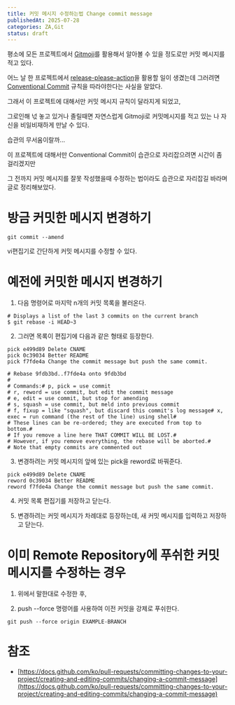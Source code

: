 ```yaml
---
title: 커밋 메시지 수정하는법 Change commit message
publishedAt: 2025-07-28
categories: ZA,Git
status: draft
---
```


평소에 모든 프로젝트에서 [Gitmoji](https://gitmoji.dev/)를 활용해서 알아볼 수 있을 정도로만 커밋 메시지를 적고 있다.

어느 날 한 프로젝트에서 [release-please-action](https://github.com/google-github-actions/release-please-action)을 활용할 일이 생겼는데 그러려면 [Conventional Commit](https://www.conventionalcommits.org/en/v1.0.0/) 규칙을 따라야한다는 사실을 알았다.

그래서 이 프로젝트에 대해서만 커밋 메시지 규칙이 달라지게 되었고,

그로인해 넋 놓고 있거나 졸릴때면 자연스럽게 Gitmoji로 커밋메시지를 적고 있는 나 자신을 비일비재하게 만날 수 있다.

습관의 무서움이랄까...

이 프로젝트에 대해서만 Conventional Commit이 습관으로 자리잡으려면 시간이 좀 걸리겠지만

그 전까지 커밋 메시지를 잘못 작성했을때 수정하는 법이라도 습관으로 자리잡길 바라며 글로 정리해보았다.

# 방금 커밋한 메시지 변경하기

```
git commit --amend
```

vi편집기로 간단하게 커밋 메시지를 수정할 수 있다.

# 예전에 커밋한 메시지 변경하기

1. 다음 명령어로 마지막 n개의 커밋 목록을 불러온다.

```
# Displays a list of the last 3 commits on the current branch
$ git rebase -i HEAD~3
```

2. 그러면 목록이 편집기에 다음과 같은 형태로 등장한다.

```
pick e499d89 Delete CNAME
pick 0c39034 Better README
pick f7fde4a Change the commit message but push the same commit.

# Rebase 9fdb3bd..f7fde4a onto 9fdb3bd
#
# Commands:# p, pick = use commit
# r, reword = use commit, but edit the commit message
# e, edit = use commit, but stop for amending
# s, squash = use commit, but meld into previous commit
# f, fixup = like "squash", but discard this commit's log message# x, exec = run command (the rest of the line) using shell#
# These lines can be re-ordered; they are executed from top to bottom.#
# If you remove a line here THAT COMMIT WILL BE LOST.#
# However, if you remove everything, the rebase will be aborted.#
# Note that empty commits are commented out
```

3. 변경하려는 커밋 메시지의 앞에 있는 pick을 reword로 바꿔준다.

```
pick e499d89 Delete CNAME
reword 0c39034 Better README
reword f7fde4a Change the commit message but push the same commit.
```

4. 커밋 목록 편집기를 저장하고 닫는다.

5. 변경하려는 커밋 메시지가 차례대로 등장하는데, 새 커밋 메시지를 입력하고 저장하고 닫는다.

# 이미 Remote Repository에 푸쉬한 커밋 메시지를 수정하는 경우

1. 위에서 말한대로 수정한 후,

2. push --force 명령어를 사용하여 이전 커밋을 강제로 푸쉬한다.

```
git push --force origin EXAMPLE-BRANCH
```

# 참조

- [https://docs.github.com/ko/pull-requests/committing-changes-to-your-project/creating-and-editing-commits/changing-a-commit-message](https://docs.github.com/ko/pull-requests/committing-changes-to-your-project/creating-and-editing-commits/changing-a-commit-message)
